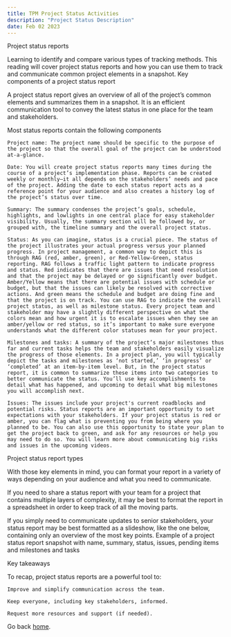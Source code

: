 ```yaml
---
title: TPM Project Status Activities
description: "Project Status Description"
date: Feb 02 2023
---
```


Project status reports

Learning to identify and compare various types of tracking methods. This reading will cover project status reports and how you can use them to track and communicate common project elements in a snapshot.
Key components of a project status report

A project status report gives an overview of all of the project’s common elements and summarizes them in a snapshot. It is an efficient communication tool to convey the latest status in one place for the team and stakeholders.

Most status reports contain the following components

    Project name: The project name should be specific to the purpose of the project so that the overall goal of the project can be understood at-a-glance. 

    Date: You will create project status reports many times during the course of a project’s implementation phase. Reports can be created weekly or monthly—it all depends on the stakeholders’ needs and pace of the project. Adding the date to each status report acts as a reference point for your audience and also creates a history log of the project’s status over time. 

    Summary: The summary condenses the project’s goals, schedule, highlights, and lowlights in one central place for easy stakeholder visibility. Usually, the summary section will be followed by, or grouped with, the timeline summary and the overall project status.

    Status: As you can imagine, status is a crucial piece. The status of the project illustrates your actual progress versus your planned progress. In project management, a common way to depict this is through RAG (red, amber, green), or Red-Yellow-Green, status reporting. RAG follows a traffic light pattern to indicate progress and status. Red indicates that there are issues that need resolution and that the project may be delayed or go significantly over budget. Amber/Yellow means that there are potential issues with schedule or budget, but that the issues can likely be resolved with corrective actions. And green means the schedule and budget are doing fine and that the project is on track. You can use RAG to indicate the overall project status, as well as milestone status. Every project team and stakeholder may have a slightly different perspective on what the colors mean and how urgent it is to escalate issues when they see an amber/yellow or red status, so it’s important to make sure everyone understands what the different color statuses mean for your project.

    Milestones and tasks: A summary of the project’s major milestones thus far and current tasks helps the team and stakeholders easily visualize the progress of those elements. In a project plan, you will typically depict the tasks and milestones as ‘not started,’ ‘in progress’ or ‘completed’ at an item-by-item level. But, in the project status report, it is common to summarize these items into two categories to better communicate the status. You’ll use key accomplishments to detail what has happened, and upcoming to detail what big milestones you will accomplish next.

    Issues: The issues include your project's current roadblocks and potential risks. Status reports are an important opportunity to set expectations with your stakeholders. If your project status is red or amber, you can flag what is preventing you from being where you planned to be. You can also use this opportunity to state your plan to get the project back to green, and ask for any resources or help you may need to do so. You will learn more about communicating big risks and issues in the upcoming videos.

Project status report types 

With those key elements in mind, you can format your report in a variety of ways depending on your audience and what you need to communicate. 

If you need to share a status report with your team for a project that contains multiple layers of complexity, it may be best to format the report in a spreadsheet in order to keep track of all the moving parts. 

If you simply need to communicate updates to senior stakeholders, your status report may be best formatted as a slideshow, like the one below, containing only an overview of the most key points.
Example of a project status report snapshot with name, summary, status, issues, pending items and milestones and tasks  

Key takeaways

To recap, project status reports are a powerful tool to:

    Improve and simplify communication across the team.

    Keep everyone, including key stakeholders, informed.

    Request more resources and support (if needed).

Go back [home](/).    
    
    

